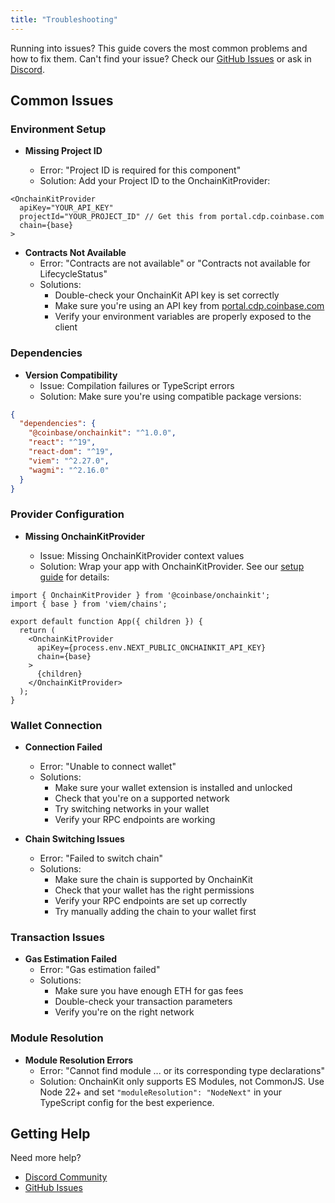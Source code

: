 ```yaml
---
title: "Troubleshooting"
---
```


Running into issues? This guide covers the most common problems and how to fix them. Can't find your issue? Check our [GitHub Issues](https://github.com/coinbase/onchainkit/issues) or ask in [Discord](https://discord.gg/invite/buildonbase).

## Common Issues

### Environment Setup

- **Missing Project ID**

  - Error: "Project ID is required for this component"
  - Solution: Add your Project ID to the OnchainKitProvider:

```tsx
<OnchainKitProvider
  apiKey="YOUR_API_KEY"
  projectId="YOUR_PROJECT_ID" // Get this from portal.cdp.coinbase.com
  chain={base}
>
```

- **Contracts Not Available**
  - Error: "Contracts are not available" or "Contracts not available for LifecycleStatus"
  - Solutions:
    - Double-check your OnchainKit API key is set correctly
    - Make sure you're using an API key from [portal.cdp.coinbase.com](https://portal.cdp.coinbase.com)
    - Verify your environment variables are properly exposed to the client

### Dependencies

- **Version Compatibility**
  - Issue: Compilation failures or TypeScript errors
  - Solution: Make sure you're using compatible package versions:

```json
{
  "dependencies": {
    "@coinbase/onchainkit": "^1.0.0",
    "react": "^19",
    "react-dom": "^19",
    "viem": "^2.27.0",
    "wagmi": "^2.16.0"
  }
}
```

### Provider Configuration

- **Missing OnchainKitProvider**

  - Issue: Missing OnchainKitProvider context values
  - Solution: Wrap your app with OnchainKitProvider. See our [setup guide](/getting-started/manual-installation) for details:

```tsx
import { OnchainKitProvider } from '@coinbase/onchainkit';
import { base } from 'viem/chains';

export default function App({ children }) {
  return (
    <OnchainKitProvider
      apiKey={process.env.NEXT_PUBLIC_ONCHAINKIT_API_KEY}
      chain={base}
    >
      {children}
    </OnchainKitProvider>
  );
}
```

### Wallet Connection

- **Connection Failed**

  - Error: "Unable to connect wallet"
  - Solutions:
    - Make sure your wallet extension is installed and unlocked
    - Check that you're on a supported network
    - Try switching networks in your wallet
    - Verify your RPC endpoints are working

- **Chain Switching Issues**
  - Error: "Failed to switch chain"
  - Solutions:
    - Make sure the chain is supported by OnchainKit
    - Check that your wallet has the right permissions
    - Verify your RPC endpoints are set up correctly
    - Try manually adding the chain to your wallet first

### Transaction Issues

- **Gas Estimation Failed**
  - Error: "Gas estimation failed"
  - Solutions:
    - Make sure you have enough ETH for gas fees
    - Double-check your transaction parameters
    - Verify you're on the right network

### Module Resolution

- **Module Resolution Errors**
  - Error: "Cannot find module ... or its corresponding type declarations"
  - Solution: OnchainKit only supports ES Modules, not CommonJS. Use Node 22+ and set `"moduleResolution": "NodeNext"` in your TypeScript config for the best experience.

## Getting Help

Need more help?

- [Discord Community](https://discord.gg/invite/buildonbase)
- [GitHub Issues](https://github.com/coinbase/onchainkit/issues)

